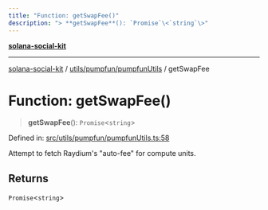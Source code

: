 ```yaml
---
title: "Function: getSwapFee()"
description: "> **getSwapFee**(): `Promise`\<`string`\>"
---
```


[**solana-social-kit**](../../../../README.mdx)

***

[solana-social-kit](../../../../README.mdx) / [utils/pumpfun/pumpfunUtils](../README.mdx) / getSwapFee

# Function: getSwapFee()

> **getSwapFee**(): `Promise`\<`string`\>

Defined in: [src/utils/pumpfun/pumpfunUtils.ts:58](https://github.com/SendArcade/solana-app-kit/blob/bd4b3556b8f469c27ebb06f4df65b3a36b43ba3b/src/utils/pumpfun/pumpfunUtils.ts#L58)

Attempt to fetch Raydium's "auto-fee" for compute units.

## Returns

`Promise`\<`string`\>
